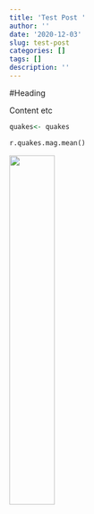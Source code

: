 ```yaml
---
title: 'Test Post '
author: ''
date: '2020-12-03'
slug: test-post
categories: []
tags: []
description: ''
---
```


#Heading

Content etc

```R
quakes<- quakes
```

```python
r.quakes.mag.mean()
```

![](/post/2020-12-03-test-post_files/Bird skeleton.jpg){width=40%}

